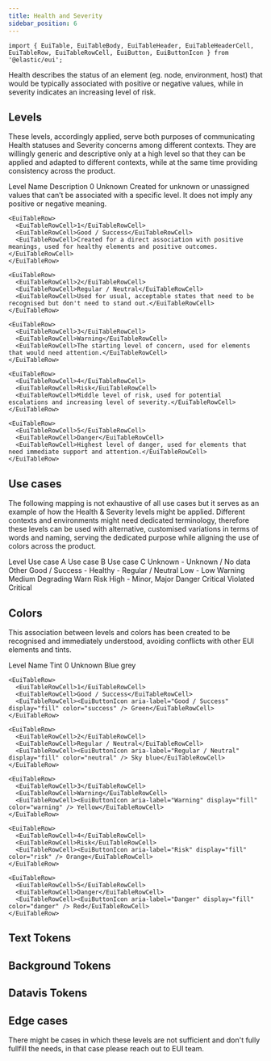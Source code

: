 ```yaml
---
title: Health and Severity
sidebar_position: 6
---
```


```mdx-code-block
import { EuiTable, EuiTableBody, EuiTableHeader, EuiTableHeaderCell, EuiTableRow, EuiTableRowCell, EuiButton, EuiButtonIcon } from '@elastic/eui';
```

Health describes the status of an element (eg. node, environment, host) that would be typically associated with positive or negative values, while in severity indicates an increasing level of risk.

## Levels

These levels, accordingly applied, serve both purposes of communicating Health statuses and Severity concerns among different contexts. They are willingly generic and descriptive only at a high level so that they can be applied and adapted to different contexts, while at the same time providing consistency across the product.

<EuiTable>
  <EuiTableHeader>
    <EuiTableHeaderCell width="10%">Level</EuiTableHeaderCell>
    <EuiTableHeaderCell>Name</EuiTableHeaderCell>
    <EuiTableHeaderCell width="65%">Description</EuiTableHeaderCell>
  </EuiTableHeader>

  <EuiTableBody>
    <EuiTableRow>
      <EuiTableRowCell>0</EuiTableRowCell>
      <EuiTableRowCell>Unknown</EuiTableRowCell>
      <EuiTableRowCell>Created for unknown or unassigned values that can’t be associated with a specific level. It does not imply any positive or negative meaning.</EuiTableRowCell>
    </EuiTableRow>

    <EuiTableRow>
      <EuiTableRowCell>1</EuiTableRowCell>
      <EuiTableRowCell>Good / Success</EuiTableRowCell>
      <EuiTableRowCell>Created for a direct association with positive meanings, used for healthy elements and positive outcomes.</EuiTableRowCell>
    </EuiTableRow>

    <EuiTableRow>
      <EuiTableRowCell>2</EuiTableRowCell>
      <EuiTableRowCell>Regular / Neutral</EuiTableRowCell>
      <EuiTableRowCell>Used for usual, acceptable states that need to be recognised but don't need to stand out.</EuiTableRowCell>
    </EuiTableRow>

    <EuiTableRow>
      <EuiTableRowCell>3</EuiTableRowCell>
      <EuiTableRowCell>Warning</EuiTableRowCell>
      <EuiTableRowCell>The starting level of concern, used for elements that would need attention.</EuiTableRowCell>
    </EuiTableRow>

    <EuiTableRow>
      <EuiTableRowCell>4</EuiTableRowCell>
      <EuiTableRowCell>Risk</EuiTableRowCell>
      <EuiTableRowCell>Middle level of risk, used for potential escalations and increasing level of severity.</EuiTableRowCell>
    </EuiTableRow>

    <EuiTableRow>
      <EuiTableRowCell>5</EuiTableRowCell>
      <EuiTableRowCell>Danger</EuiTableRowCell>
      <EuiTableRowCell>Highest level of danger, used for elements that need immediate support and attention.</EuiTableRowCell>
    </EuiTableRow>
  </EuiTableBody>

</EuiTable>

## Use cases

The following mapping is not exhaustive of all use cases but it serves as an example of how the Health & Severity levels might be applied. Different contexts and environments might need dedicated terminology, therefore these levels can be used with alternative, customised variations in terms of words and naming, serving the dedicated purpose while aligning the use of colors across the product.

<EuiTable>
  <EuiTableHeader>
    <EuiTableHeaderCell width="20%">Level</EuiTableHeaderCell>
    <EuiTableHeaderCell>Use case A</EuiTableHeaderCell>
    <EuiTableHeaderCell>Use case B</EuiTableHeaderCell>
    <EuiTableHeaderCell>Use case C</EuiTableHeaderCell>
  </EuiTableHeader>

<EuiTableBody>
  <EuiTableRow>
    <EuiTableRowCell>Unknown</EuiTableRowCell>
    <EuiTableRowCell>-</EuiTableRowCell>
    <EuiTableRowCell>Unknown / No data</EuiTableRowCell>
    <EuiTableRowCell>Other</EuiTableRowCell>
  </EuiTableRow>

  <EuiTableRow>
    <EuiTableRowCell>Good / Success</EuiTableRowCell>
    <EuiTableRowCell>-</EuiTableRowCell>
    <EuiTableRowCell>Healthy</EuiTableRowCell>
    <EuiTableRowCell>-</EuiTableRowCell>
  </EuiTableRow>

  <EuiTableRow>
    <EuiTableRowCell>Regular / Neutral</EuiTableRowCell>
    <EuiTableRowCell>Low</EuiTableRowCell>
    <EuiTableRowCell>-</EuiTableRowCell>
    <EuiTableRowCell>Low</EuiTableRowCell>
  </EuiTableRow>

  <EuiTableRow>
    <EuiTableRowCell>Warning</EuiTableRowCell>
    <EuiTableRowCell>Medium</EuiTableRowCell>
    <EuiTableRowCell>Degrading</EuiTableRowCell>
    <EuiTableRowCell>Warn</EuiTableRowCell>
  </EuiTableRow>

  <EuiTableRow>
    <EuiTableRowCell>Risk</EuiTableRowCell>
    <EuiTableRowCell>High</EuiTableRowCell>
    <EuiTableRowCell>-</EuiTableRowCell>
    <EuiTableRowCell>Minor, Major</EuiTableRowCell>
  </EuiTableRow>

  <EuiTableRow>
    <EuiTableRowCell>Danger</EuiTableRowCell>
    <EuiTableRowCell>Critical</EuiTableRowCell>
    <EuiTableRowCell>Violated</EuiTableRowCell>
    <EuiTableRowCell>Critical</EuiTableRowCell>
  </EuiTableRow>
</EuiTableBody>
</EuiTable>

## Colors

This association between levels and colors has been created to be recognised and immediately understood, avoiding conflicts with other EUI elements and tints.

<EuiTable>
  <EuiTableHeader>
    <EuiTableHeaderCell width="10%">Level</EuiTableHeaderCell>
    <EuiTableHeaderCell>Name</EuiTableHeaderCell>
    <EuiTableHeaderCell>Tint</EuiTableHeaderCell>
  </EuiTableHeader>

  <EuiTableBody>
    <EuiTableRow>
      <EuiTableRowCell>0</EuiTableRowCell>
      <EuiTableRowCell>Unknown</EuiTableRowCell>
      <EuiTableRowCell><EuiButtonIcon aria-label="Unknown" display="fill" color="text" /> Blue grey</EuiTableRowCell>
    </EuiTableRow>

    <EuiTableRow>
      <EuiTableRowCell>1</EuiTableRowCell>
      <EuiTableRowCell>Good / Success</EuiTableRowCell>
      <EuiTableRowCell><EuiButtonIcon aria-label="Good / Success" display="fill" color="success" /> Green</EuiTableRowCell>
    </EuiTableRow>

    <EuiTableRow>
      <EuiTableRowCell>2</EuiTableRowCell>
      <EuiTableRowCell>Regular / Neutral</EuiTableRowCell>
      <EuiTableRowCell><EuiButtonIcon aria-label="Regular / Neutral" display="fill" color="neutral" /> Sky blue</EuiTableRowCell>
    </EuiTableRow>

    <EuiTableRow>
      <EuiTableRowCell>3</EuiTableRowCell>
      <EuiTableRowCell>Warning</EuiTableRowCell>
      <EuiTableRowCell><EuiButtonIcon aria-label="Warning" display="fill" color="warning" /> Yellow</EuiTableRowCell>
    </EuiTableRow>

    <EuiTableRow>
      <EuiTableRowCell>4</EuiTableRowCell>
      <EuiTableRowCell>Risk</EuiTableRowCell>
      <EuiTableRowCell><EuiButtonIcon aria-label="Risk" display="fill" color="risk" /> Orange</EuiTableRowCell>
    </EuiTableRow>

    <EuiTableRow>
      <EuiTableRowCell>5</EuiTableRowCell>
      <EuiTableRowCell>Danger</EuiTableRowCell>
      <EuiTableRowCell><EuiButtonIcon aria-label="Danger" display="fill" color="danger" /> Red</EuiTableRowCell>
    </EuiTableRow>
  </EuiTableBody>

</EuiTable>

## Text Tokens


<SeverityTextColorsTable />


## Background Tokens


<SeverityBackgroundColorsTable />


## Datavis Tokens


<SeverityColorsTable />


## Edge cases

There might be cases in which these levels are not sufficient and don't fully fullfill the needs, in that case please reach out to EUI team.